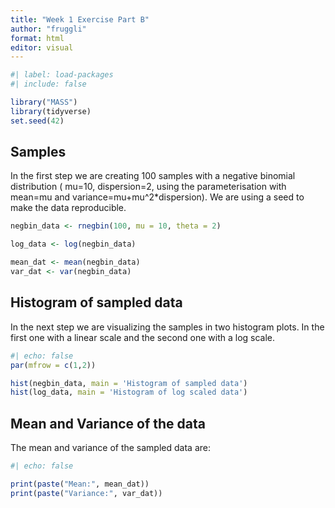 ```yaml
---
title: "Week 1 Exercise Part B"
author: "fruggli"
format: html
editor: visual
---
```


```r
#| label: load-packages
#| include: false

library("MASS")
library(tidyverse)
set.seed(42)
```

## Samples

In the first step we are creating 100 samples with a negative binomial distribution ( mu=10, dispersion=2, using the parameterisation with mean=mu and variance=mu+mu\^2\*dispersion). We are using a seed to make the data reproducible.

```r

negbin_data <- rnegbin(100, mu = 10, theta = 2)

log_data <- log(negbin_data)

mean_dat <- mean(negbin_data)
var_dat <- var(negbin_data)

```

## Histogram of sampled data

In the next step we are visualizing the samples in two histogram plots. In the first one with a linear scale and the second one with a log scale.

```r
#| echo: false
par(mfrow = c(1,2))

hist(negbin_data, main = 'Histogram of sampled data')
hist(log_data, main = 'Histogram of log scaled data')
```

## Mean and Variance of the data

The mean and variance of the sampled data are:

```r
#| echo: false

print(paste("Mean:", mean_dat))
print(paste("Variance:", var_dat))
```
